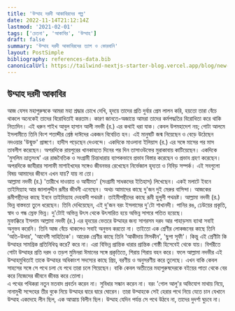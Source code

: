 ```yaml
---
title: 'উম্মাহ দরদী আকাবিরদের গল্প'
date: 2022-11-14T21:12:14Z
lastmod: '2021-02-01'
tags: ['চেতনা', 'আকাবির', 'উম্মাহ']
draft: false
summary: 'উম্মাহ দরদী আকাবিরদের ত্যাগ ও কোরবানি'
layout: PostSimple
bibliography: references-data.bib
canonicalUrl: https://tailwind-nextjs-starter-blog.vercel.app/blog/new-features-in-v1/
---
```


## উম্মাহ দরদী আকাবির

আজ যেসব মহাপুরুষকে আমরা মহা শ্রদ্ধার চোখে দেখি, হৃদয়ে তাদের প্রতি দুর্বার প্রেম লালন করি, হয়তো তারা বেঁচে থাকলে অনেকেই তাদের বিরোধিতাই করতাম। কারণ জানতে-অজান্তে আমরা তাদের কর্মপদ্ধতির বিরোধিতা করে থাকি নিত্যদিন। 
এই ধরুন শাইখ আবুল হাসান আলী নদভী (র.) এর কথাই ধরা যাক। কেবল উপমহাদেশ নয়; গোটা আলমে ইসলামীতে তিনি বিংশ শতাব্দীর শ্রেষ্ঠ দাঈদের একজন বিবেচিত হন। এই মানুষটি জন্ম নিয়েছেন ও বেড়ে উঠেছেন নদওয়ার 'উন্মুক্ত' প্রাঙ্গণে। হাদীস পড়েছেন দেওবন্দে। একদিকে মাওলানা ইলিয়াস (র.) এর সঙ্গে মাসের পর মাস তাবলীগ করেছেন। অপরদিকে রায়পুরের খানকাহতে দিনের পর দিন তাসাওউফের মুরাকাবায় কাটিয়েছেন। একদিকে 'মুসলিম ভ্রাতৃসংঘ' এর রাজনৈতিক ও সংগ্রামী চিন্তাধারায় ব্যাপকভাবে প্রভাব বিস্তার করেছেন ও প্রভাব গ্রহণ করেছেন। অপরদিকে জাযীরার সালাফী মাশাইখদের সঙ্গেও জীবনভর রেখেছেন নির্ভেজাল হৃদ্যতা ও নিবিড় সম্পর্ক। এই সবগুলো বিষয় আমাদের জীবনে এখন যায়? যায় না তো।  
আল্লামা নদভী (র.) 'তারীখে দাওয়াত ও আযীমত' (সংগ্রামী সাধকদের ইতিহাস) লিখেছেন। একই মলাটে ইবনে তাইমিয়্যাহ আর জালালুদ্দীন রূমীর জীবনী এনেছেন। অথচ আমাদের কাছে দু'জন দুই মেরুর বাসিন্দা। আজকের রূমীপন্থীদের কাছে ইবনে তাইমিয়্যাহ দেহবাদী পথভ্রষ্ট। তাইমীপন্থীদের কাছে রূমী হুলূলী পথভ্রষ্ট। আল্লামা নদভী (র.) ভিন্ন বাস্তবতা তুলে ধরেছেন। তিনি দেখিয়েছেন, এই দু'জন বরং ইসলামের দু'টো শাখানদী। পানির রঙ, ঢেউয়ের প্রকৃতি, স্বাদ ও গন্ধ স্রেফ ভিন্ন। দু'টোই অভিন্ন উ‌ৎস থেকে উ‌ৎসারিত হয়ে অভিন্ন সাগরে পতিত হয়েছে।  
মুফাক্কিরে ইসলাম আল্লামা নদভী (র.) এর হৃদয়ের ভেতরে উম্মাহর জন্য সাগরসম দরদ আর পাহাড়সম ব্যাথা সবাই অনুভব করেনি। তিনি আজ বেঁচে থাকলেও সবাই অনুভব করতো না। তাইতো এক শ্রেণীর লোকজনের কাছে তিনি 'অতি-উদার', 'আবেগী সাহিত্যিক'। আরেক শ্রেণীর কাছে তিনি 'আকীদায় মিসকীন', 'ছুপা সূফী'। কিন্তু এই শ্রেণীটা কি উম্মাহর সামগ্রিক প্রতিনিধিত্ব করে? করে না। এরা বিভিন্ন প্রান্তিক ধারার প্রান্তিক গোষ্ঠী হিসেবেই থেকে যায়। বিপরীতে গোটা উম্মাহর প্রতি দরদ ও তড়প মুমিনরা ঈমানের সঙ্গে প্রকৃতিতে, শিরায় শিরায় বহন করে। ফলে আল্লামা নদভীর এই উম্মাহমুখিতাই তাকে উম্মাহর অধিকাংশ সদস্যের কাছে প্রিয়, বরণীয় ও অনুসরণীয় করে তুলেছে। এখন বাকি কেবল সাহসের সঙ্গে সে পথে চলা যে পথে তারা চলে গিয়েছেন। বাকি কেবল অতীতের মহাপুরুষদেরকে বইয়ের পাতা থেকে বের করে নিজেদের জীবনে জীবন্ত করে তোলা।  
এ পথের পথিকরা নতুন মতবাদ প্রবর্তন করেন না। সুবিধার সন্ধান করেন না। বরং 'গোল আলু'র অভিযোগ মাথায় নিয়ে, নানামুখী সন্দেহের তীর বুকে নিয়ে উম্মাহর দ্বারে দ্বারে ঘোরেন। তারা উম্মাহকে সেই হেরার পথে নিয়ে যেতে চান যেখানে উম্মাহ একদেহে লীন ছিল, এক আত্মায় বিলীন ছিল। উম্মাহ যেদিন পর্যন্ত সে পথে উঠবে না, তাদের দুদর্শা ঘুচবে না।
